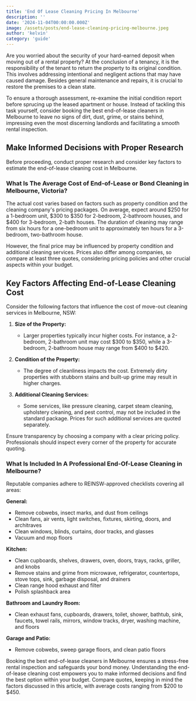 ```yaml
---
title: 'End Of Lease Cleaning Pricing In Melbourne'
description: ''
date: '2024-11-04T00:00:00.000Z'
image: /assets/posts/end-lease-cleaning-pricing-melbourne.jpeg
author: 'kelvin'
category: 'guide'
---
```


Are you worried about the security of your hard-earned deposit when moving out of a rental property? At the conclusion of a tenancy, it is the responsibility of the tenant to return the property to its original condition. This involves addressing intentional and negligent actions that may have caused damage. Besides general maintenance and repairs, it is crucial to restore the premises to a clean state.

To ensure a thorough assessment, re-examine the initial condition report before sprucing up the leased apartment or house. Instead of tackling this task yourself, consider booking the best end-of-lease cleaners in Melbourne to leave no signs of dirt, dust, grime, or stains behind, impressing even the most discerning landlords and facilitating a smooth rental inspection.

## Make Informed Decisions with Proper Research

Before proceeding, conduct proper research and consider key factors to estimate the end-of-lease cleaning cost in Melbourne.

### What Is The Average Cost of End-of-Lease or Bond Cleaning in Melbourne, Victoria?

The actual cost varies based on factors such as property condition and the cleaning company's pricing packages. On average, expect around $250 for a 1-bedroom unit, $300 to $350 for 2-bedroom, 2-bathroom houses, and $400 for 3-bedroom, 2-bath houses. The duration of cleaning may range from six hours for a one-bedroom unit to approximately ten hours for a 3-bedroom, two-bathroom house.

However, the final price may be influenced by property condition and additional cleaning services. Prices also differ among companies, so compare at least three quotes, considering pricing policies and other crucial aspects within your budget.

## Key Factors Affecting End-of-Lease Cleaning Cost

Consider the following factors that influence the cost of move-out cleaning services in Melbourne, NSW:

1. **Size of the Property:**

    - Larger properties typically incur higher costs. For instance, a 2-bedroom, 2-bathroom unit may cost $300 to $350, while a 3-bedroom, 2-bathroom house may range from $400 to $420.

2. **Condition of the Property:**

    - The degree of cleanliness impacts the cost. Extremely dirty properties with stubborn stains and built-up grime may result in higher charges.

3. **Additional Cleaning Services:**
    - Some services, like pressure cleaning, carpet steam cleaning, upholstery cleaning, and pest control, may not be included in the standard package. Prices for such additional services are quoted separately.

Ensure transparency by choosing a company with a clear pricing policy. Professionals should inspect every corner of the property for accurate quoting.

### What Is Included In A Professional End-Of-Lease Cleaning in Melbourne?

Reputable companies adhere to REINSW-approved checklists covering all areas:

**General:**

-   Remove cobwebs, insect marks, and dust from ceilings
-   Clean fans, air vents, light switches, fixtures, skirting, doors, and architraves
-   Clean windows, blinds, curtains, door tracks, and glasses
-   Vacuum and mop floors

**Kitchen:**

-   Clean cupboards, shelves, drawers, oven, doors, trays, racks, griller, and knobs
-   Remove stains and grime from microwave, refrigerator, countertops, stove tops, sink, garbage disposal, and drainers
-   Clean range hood exhaust and filter
-   Polish splashback area

**Bathroom and Laundry Room:**

-   Clean exhaust fans, cupboards, drawers, toilet, shower, bathtub, sink, faucets, towel rails, mirrors, window tracks, dryer, washing machine, and floors

**Garage and Patio:**

-   Remove cobwebs, sweep garage floors, and clean patio floors

Booking the best end-of-lease cleaners in Melbourne ensures a stress-free rental inspection and safeguards your bond money. Understanding the end-of-lease cleaning cost empowers you to make informed decisions and find the best option within your budget. Compare quotes, keeping in mind the factors discussed in this article, with average costs ranging from $200 to $450.
